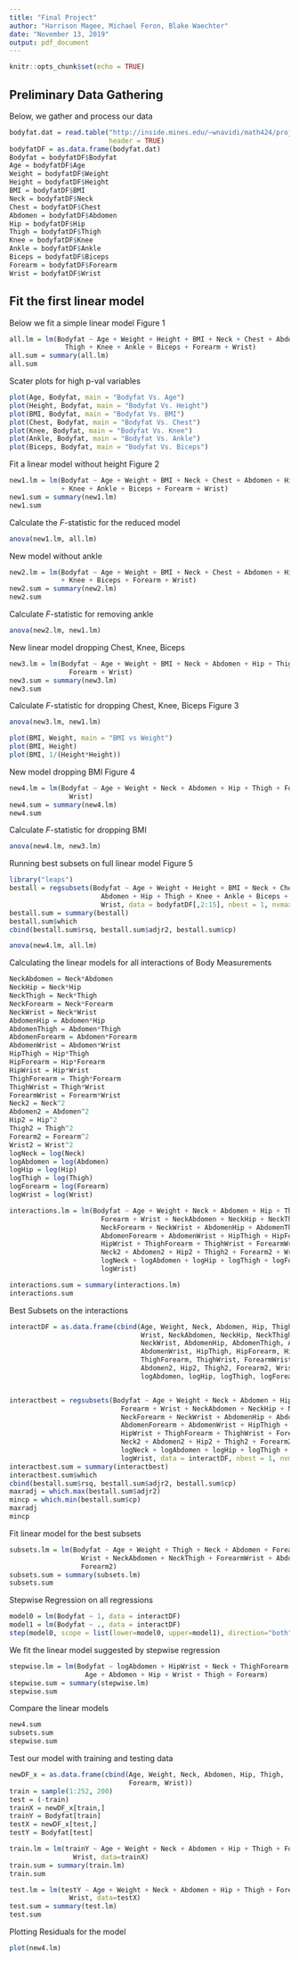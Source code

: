 ```yaml
---
title: "Final Project"
author: "Harrison Magee, Michael Feron, Blake Waechter"
date: "November 13, 2019"
output: pdf_document
---
```


```r
knitr::opts_chunk$set(echo = TRUE)
```

## Preliminary Data Gathering
Below, we gather and process our data
```r
bodyfat.dat = read.table("http://inside.mines.edu/~wnavidi/math424/project/bodyfat.dat", 
                         header = TRUE)
bodyfatDF = as.data.frame(bodyfat.dat)
Bodyfat = bodyfatDF$Bodyfat
Age = bodyfatDF$Age
Weight = bodyfatDF$Weight
Height = bodyfatDF$Height
BMI = bodyfatDF$BMI
Neck = bodyfatDF$Neck
Chest = bodyfatDF$Chest
Abdomen = bodyfatDF$Abdomen
Hip = bodyfatDF$Hip
Thigh = bodyfatDF$Thigh
Knee = bodyfatDF$Knee
Ankle = bodyfatDF$Ankle
Biceps = bodyfatDF$Biceps
Forearm = bodyfatDF$Forearm
Wrist = bodyfatDF$Wrist
```

## Fit the first linear model
Below we fit a simple linear model
Figure 1
```r
all.lm = lm(Bodyfat ~ Age + Weight + Height + BMI + Neck + Chest + Abdomen + Hip + 
              Thigh + Knee + Ankle + Biceps + Forearm + Wrist)
all.sum = summary(all.lm)
all.sum
```
Scater plots for high p-val variables
```r
plot(Age, Bodyfat, main = "Bodyfat Vs. Age")
plot(Height, Bodyfat, main = "Bodyfat Vs. Height")
plot(BMI, Bodyfat, main = "Bodyfat Vs. BMI")
plot(Chest, Bodyfat, main = "Bodyfat Vs. Chest")
plot(Knee, Bodyfat, main = "Bodyfat Vs. Knee")
plot(Ankle, Bodyfat, main = "Bodyfat Vs. Ankle")
plot(Biceps, Bodyfat, main = "Bodyfat Vs. Biceps")
```

Fit a linear model without height
Figure 2
```r
new1.lm = lm(Bodyfat ~ Age + Weight + BMI + Neck + Chest + Abdomen + Hip + Thigh
             + Knee + Ankle + Biceps + Forearm + Wrist)
new1.sum = summary(new1.lm)
new1.sum
```

Calculate the $F$-statistic for the reduced model
```r
anova(new1.lm, all.lm)
```
New model without ankle
```r
new2.lm = lm(Bodyfat ~ Age + Weight + BMI + Neck + Chest + Abdomen + Hip + Thigh
             + Knee + Biceps + Forearm + Wrist)
new2.sum = summary(new2.lm)
new2.sum
```
Calculate $F$-statistic for removing ankle
```r
anova(new2.lm, new1.lm)
```

New linear model dropping Chest, Knee, Biceps
```r
new3.lm = lm(Bodyfat ~ Age + Weight + BMI + Neck + Abdomen + Hip + Thigh + 
               Forearm + Wrist)
new3.sum = summary(new3.lm)
new3.sum
```

Calculate $F$-statistic for dropping Chest, Knee, Biceps
Figure 3
```r
anova(new3.lm, new1.lm)
```


```r
plot(BMI, Weight, main = "BMI vs Weight")
plot(BMI, Height)
plot(BMI, 1/(Height*Height))
```

New model dropping BMI
Figure 4
```r
new4.lm = lm(Bodyfat ~ Age + Weight + Neck + Abdomen + Hip + Thigh + Forearm + 
               Wrist)
new4.sum = summary(new4.lm)
new4.sum
```

Calculate $F$-statistic for dropping BMI
```r
anova(new4.lm, new3.lm)
```

Running best subsets on full linear model
Figure 5
```r
library("leaps")
bestall = regsubsets(Bodyfat ~ Age + Weight + Height + BMI + Neck + Chest + 
                       Abdomen + Hip + Thigh + Knee + Ankle + Biceps + Forearm + 
                       Wrist, data = bodyfatDF[,2:15], nbest = 1, nvmax=15)
bestall.sum = summary(bestall)
bestall.sum$which
cbind(bestall.sum$rsq, bestall.sum$adjr2, bestall.sum$cp)
```


```r
anova(new4.lm, all.lm)
```

Calculating the linear models for all interactions of Body Measurements
```r
NeckAbdomen = Neck*Abdomen
NeckHip = Neck*Hip
NeckThigh = Neck*Thigh
NeckForearm = Neck*Forearm
NeckWrist = Neck*Wrist
AbdomenHip = Abdomen*Hip
AbdomenThigh = Abdomen*Thigh
AbdomenForearm = Abdomen*Forearm
AbdomenWrist = Abdomen*Wrist
HipThigh = Hip*Thigh
HipForearm = Hip*Forearm
HipWrist = Hip*Wrist
ThighForearm = Thigh*Forearm
ThighWrist = Thigh*Wrist
ForearmWrist = Forearm*Wrist
Neck2 = Neck^2
Abdomen2 = Abdomen^2
Hip2 = Hip^2
Thigh2 = Thigh^2
Forearm2 = Forearm^2
Wrist2 = Wrist^2
logNeck = log(Neck)
logAbdomen = log(Abdomen)
logHip = log(Hip)
logThigh = log(Thigh)
logForearm = log(Forearm)
logWrist = log(Wrist)

interactions.lm = lm(Bodyfat ~ Age + Weight + Neck + Abdomen + Hip + Thigh + 
                       Forearm + Wrist + NeckAbdomen + NeckHip + NeckThigh + 
                       NeckForearm + NeckWrist + AbdomenHip + AbdomenThigh + 
                       AbdomenForearm + AbdomenWrist + HipThigh + HipForearm + 
                       HipWrist + ThighForearm + ThighWrist + ForearmWrist + 
                       Neck2 + Abdomen2 + Hip2 + Thigh2 + Forearm2 + Wrist2 + 
                       logNeck + logAbdomen + logHip + logThigh + logForearm + 
                       logWrist)

interactions.sum = summary(interactions.lm)
interactions.sum
```

Best Subsets on the interactions
```r
interactDF = as.data.frame(cbind(Age, Weight, Neck, Abdomen, Hip, Thigh, Forearm, 
                                 Wrist, NeckAbdomen, NeckHip, NeckThigh, NeckForearm, 
                                 NeckWrist, AbdomenHip, AbdomenThigh, AbdomenForearm, 
                                 AbdomenWrist, HipThigh, HipForearm, HipWrist, 
                                 ThighForearm, ThighWrist, ForearmWrist, Neck2, 
                                 Abdomen2, Hip2, Thigh2, Forearm2, Wrist2, logNeck, 
                                 logAbdomen, logHip, logThigh, logForearm, logWrist))


interactbest = regsubsets(Bodyfat ~ Age + Weight + Neck + Abdomen + Hip + Thigh + 
                            Forearm + Wrist + NeckAbdomen + NeckHip + NeckThigh + 
                            NeckForearm + NeckWrist + AbdomenHip + AbdomenThigh + 
                            AbdomenForearm + AbdomenWrist + HipThigh + HipForearm + 
                            HipWrist + ThighForearm + ThighWrist + ForearmWrist + 
                            Neck2 + Abdomen2 + Hip2 + Thigh2 + Forearm2 + Wrist2 + 
                            logNeck + logAbdomen + logHip + logThigh + logForearm + 
                            logWrist, data = interactDF, nbest = 1, nvmax=35)
interactbest.sum = summary(interactbest)
interactbest.sum$which
cbind(bestall.sum$rsq, bestall.sum$adjr2, bestall.sum$cp)
maxradj = which.max(bestall.sum$adjr2)
mincp = which.min(bestall.sum$cp)
maxradj
mincp
```

Fit linear model for the best subsets
```r
subsets.lm = lm(Bodyfat ~ Age + Weight + Thigh + Neck + Abdomen + Forearm + 
                  Wrist + NeckAbdomen + NeckThigh + ForearmWrist + Abdomen2 + 
                  Forearm2)
subsets.sum = summary(subsets.lm)
subsets.sum
```

Stepwise Regression on all regressions
```r
model0 = lm(Bodyfat ~ 1, data = interactDF)
model1 = lm(Bodyfat ~ ., data = interactDF)
step(model0, scope = list(lower=model0, upper=model1), direction="both")
```

We fit the linear model suggested by stepwise regression
```r
stepwise.lm = lm(Bodyfat ~ logAbdomen + HipWrist + Neck + ThighForearm + 
                   Age + Abdomen + Hip + Wrist + Thigh + Forearm)
stepwise.sum = summary(stepwise.lm)
stepwise.sum
```

Compare the linear models
```r
new4.sum
subsets.sum
stepwise.sum
```

Test our model with training and testing data
```r
newDF_x = as.data.frame(cbind(Age, Weight, Neck, Abdomen, Hip, Thigh, 
                              Forearm, Wrist))
train = sample(1:252, 200)
test = (-train)
trainX = newDF_x[train,]
trainY = Bodyfat[train]
testX = newDF_x[test,]
testY = Bodyfat[test]

train.lm = lm(trainY ~ Age + Weight + Neck + Abdomen + Hip + Thigh + Forearm + 
                Wrist, data=trainX)
train.sum = summary(train.lm)
train.sum

test.lm = lm(testY ~ Age + Weight + Neck + Abdomen + Hip + Thigh + Forearm + 
               Wrist, data=testX)
test.sum = summary(test.lm)
test.sum
```

Plotting Residuals for the model
```r
plot(new4.lm)
```